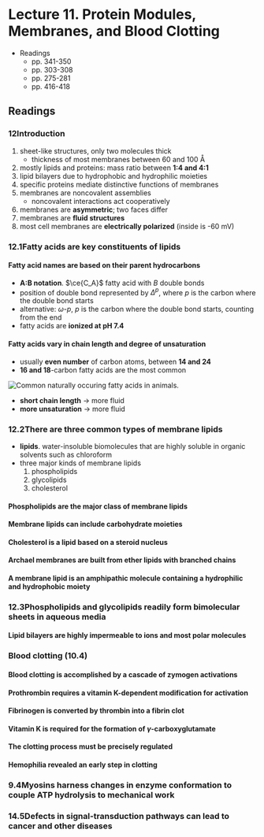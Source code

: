 # Lecture 11. Protein Modules, Membranes, and Blood Clotting

- Readings
  - pp. 341-350
  - pp. 303-308
  - pp. 275-281
  - pp. 416-418

## Readings

### 12<SPACE/>Introduction
1. sheet-like structures, only two molecules thick
    - thickness of most membranes between 60 and 100 Å
2. mostly lipids and proteins: mass ratio between **1:4 and 4:1**
3. lipid bilayers due to hydrophobic and hydrophilic moieties
4. specific proteins mediate distinctive functions of membranes
5. membranes are noncovalent assemblies
    - noncovalent interactions act cooperatively
6. membranes are **asymmetric**; two faces differ
7. membranes are **fluid structures**
8. most cell membranes are **electrically polarized** (inside is -60 mV)

### 12.1<SPACE/>Fatty acids are key constituents of lipids

#### Fatty acid names are based on their parent hydrocarbons
- **A:B notation**. $\ce{C_A}$ fatty acid with $B$ double bonds
- position of double bond represented by $\Delta^p$, where $p$ is the carbon where the double bond starts
- alternative: $\omega$-$p$, $p$ is the carbon where the double bond starts, counting from the end
- fatty acids are **ionized at pH 7.4**

#### Fatty acids vary in chain length and degree of unsaturation
- usually **even number** of carbon atoms, between **14 and 24**
- **16 and 18**-carbon fatty acids are the most common

![Common naturally occuring fatty acids in animals.](./fatty-acids.png)

- **short chain length** $\to$ more fluid
- **more unsaturation** $\to$ more fluid

### 12.2<SPACE/>There are three common types of membrane lipids

- **lipids**. water-insoluble biomolecules that are highly soluble in organic solvents such as chloroform
- three major kinds of membrane lipids
  1. phospholipids
  2. glycolipids
  3. cholesterol

#### Phospholipids are the major class of membrane lipids

#### Membrane lipids can include carbohydrate moieties

#### Cholesterol is a lipid based on a steroid nucleus

#### Archael membranes are built from ether lipids with branched chains

#### A membrane lipid is an amphipathic molecule containing a hydrophilic and hydrophobic moiety

### 12.3<SPACE/>Phospholipids and glycolipids readily form bimolecular sheets in aqueous media

#### Lipid bilayers are highly impermeable to ions and most polar molecules

### Blood clotting (10.4)

#### Blood clotting is accomplished by a cascade of zymogen activations

#### Prothrombin requires a vitamin K-dependent modification for activation

#### Fibrinogen is converted by thrombin into a fibrin clot

#### Vitamin K is required for the formation of $\gamma$-carboxyglutamate

#### The clotting process must be precisely regulated

#### Hemophilia revealed an early step in clotting

### 9.4<SPACE/>Myosins harness changes in enzyme conformation to couple ATP hydrolysis to mechanical work

### 14.5<SPACE />Defects in signal-transduction pathways can lead to cancer and other diseases